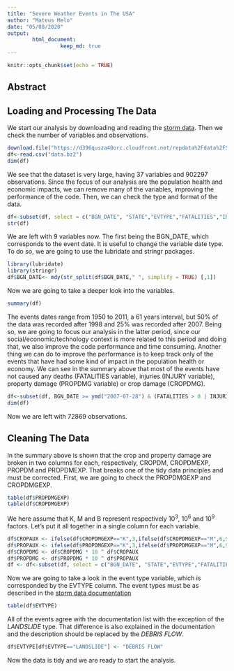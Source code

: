 ```yaml
---
title: "Severe Weather Events in The USA"
author: "Mateus Melo"
date: "05/08/2020"
output:
        html_document:
                 keep_md: true
---
```


```r
knitr::opts_chunk$set(echo = TRUE)
```

## Abstract


## Loading and Processing The Data

We start our analysis by downloading  and reading the [storm data](https://d396qusza40orc.cloudfront.net/repdata%2Fdata%2FStormData.csv.bz2). Then we check the number of variables and observations.

```r
download.file("https://d396qusza40orc.cloudfront.net/repdata%2Fdata%2FStormData.csv.bz2","data.bz2")
df<-read.csv("data.bz2")
dim(df)
```

We see that the dataset is very large, having 37 variables and 902297 observations. Since the focus of our analysis are the population health and economic impacts, we can remove many of the variables, improving the performance of the code. Then, we can check the type and format of the data.

```r
df<-subset(df, select = c("BGN_DATE", "STATE","EVTYPE","FATALITIES","INJURIES","PROPDMG","PROPDMGEXP","CROPDMG","CROPDMGEXP"))
str(df)
```

We are left with 9 variables now. The first  being  the BGN_DATE, which corresponds to the event date. It is useful to change the variable date type. To do so, we are going to use the lubridate and stringr packages.

```r
library(lubridate)
library(stringr)
df$BGN_DATE<- mdy(str_split(df$BGN_DATE," ", simplify = TRUE) [,1])
```

Now we are going to take a deeper look into the variables.

```r
summary(df)
```

The events dates range from 1950 to 2011, a 61 years interval, but 50% of the data was recorded after 1998 and 25% was recorded after 2007. Being so, we are going to focus our analysis in the latter period, since our social/economic/technology context is more related to this period and doing that, we also improve the code performance and time consuming. Another thing we can do to improve the performance is to keep track only of the events that have had some kind of impact in the population health or economy. We can see in the summary above that most of the events have not caused any deaths (FATALITIES variable), injuries (INJURY variable), property damage (PROPDMG variable) or crop damage (CROPDMG).

```r
df<-subset(df, BGN_DATE >= ymd("2007-07-28") & (FATALITIES > 0 | INJURIES > 0 | PROPDMG > 0 | CROPDMG >0))
dim(df)
```

Now we are left with 72869 observations.


## Cleaning The Data

In the summary above is shown that the crop and property damage are broken in two columns for each, respectively, CROPDM, CROPDMEXP, PROPDM and PROPDMEXP. That breaks one of the tidy data principles and must be corrected. First, we are going to check the PROPDMGEXP and CROPDMGEXP. 
```r
table(df$PROPDMGEXP)
table(df$CROPDMGEXP)
```

We here assume that K, M and B represent respectively 10<sup>3</sup>, 10<sup>6</sup> and 10<sup>9</sup> factors. Let's put it all together in a single column for each variable.

```r
df$CROPAUX <- ifelse(df$CROPDMGEXP=="K",3,ifelse(df$CROPDMGEXP=="M",6,9))
df$PROPAUX <- ifelse(df$PROPDMGEXP=="K",3,ifelse(df$PROPDMGEXP=="M",6,9))
df$CROPDMG <- df$CROPDMG * 10 ^ df$CROPAUX
df$PROPDMG <- df$PROPDMG * 10 ^ df$PROPAUX
df <- df<-subset(df, select = c("BGN_DATE", "STATE","EVTYPE","FATALITIES","INJURIES","PROPDMG","CROPDMG"))
```

Now we are going to take a look in the event type variable, which is corresponded by the EVTYPE column. The event types must be as described in the [storm data documentation](https://d396qusza40orc.cloudfront.net/repdata%2Fpeer2_doc%2Fpd01016005curr.pdf)

```r
table(df$EVTYPE)
```

All of the events agree with the documentation list with the exception of the *LANDSLIDE* type. That difference is also explained in  the documentation and the description should be replaced by the *DEBRIS FLOW*.

```r
df$EVTYPE[df$EVTYPE=="LANDSLIDE"] <- "DEBRIS FLOW"
```

Now the data is tidy and we are ready to start the analysis.